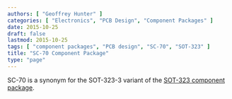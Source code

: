 ```yaml
---
authors: [ "Geoffrey Hunter" ]
categories: [ "Electronics", "PCB Design", "Component Packages" ]
date: 2015-10-25
draft: false
lastmod: 2015-10-25
tags: [ "component packages", "PCB design", "SC-70", "SOT-323" ]
title: "SC-70 Component Package"
type: "page"
---
```


SC-70 is a synonym for the SOT-323-3 variant of the [SOT-323 component package](../sot-323-component-package).
